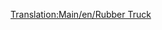 [[Translation:Main/en/Rubber Truck]]{{en/-}}{{ru/Железнодорожное ТС|Picture=[[File:en/Rubbertruck.png|Вагон для каучука]]
|Имя=Вагон для фруктов
|НормЦена=£1,083 ($2,166)
|НормМасса=19 / 40 т
|НормЁмкость=21 000 литров каучука
|МоноЦена=£1,083 ($2,166)
|МоноМасса=19 / 45 т
|МоноЁмкость=26 000 литров каучука
|МагЦена=£1,083 ($2,166)
|МагМасса=19 / 47 т
|МагЁмкость=28 000 литров каучука
|Опис=В [[Main/en/Климат/Ru#Субтропический|субтропическом]] климате этим вагоном перевозится [[Main/ru/Каучук|каучук]] с [[Main/ru/Плантация гевеи|плантаций гевеи]] на [[Main/ru/Завод|заводы]].
}}